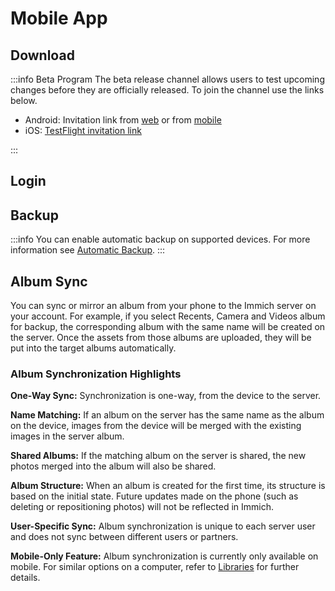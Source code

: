 
# Mobile App

## Download

<MobileAppDownload />

:::info Beta Program
The beta release channel allows users to test upcoming changes before they are officially released. To join the channel use the links below.

- Android: Invitation link from [web](https://play.google.com/store/apps/details?id=app.alextran.immich) or from [mobile](https://play.google.com/store/apps/details?id=app.alextran.immich)
- iOS: [TestFlight invitation link](https://testflight.apple.com/join/1vYsAa8P)

:::

## Login

<MobileAppLogin />

## Backup

<MobileAppBackup />

:::info
You can enable automatic backup on supported devices. For more information see [Automatic Backup](/docs/features/automatic-backup.md).
:::

## Album Sync

You can sync or mirror an album from your phone to the Immich server on your account. For example, if you select Recents, Camera and Videos album for backup, the corresponding album with the same name will be created on the server. Once the assets from those albums are uploaded, they will be put into the target albums automatically.

### Album Synchronization Highlights

**One-Way Sync:** Synchronization is one-way, from the device to the server.

**Name Matching:** If an album on the server has the same name as the album on the device, images from the device will be merged with the existing images in the server album.

**Shared Albums:** If the matching album on the server is shared, the new photos merged into the album will also be shared.

**Album Structure:** When an album is created for the first time, its structure is based on the initial state. Future updates made on the phone (such as deleting or repositioning photos) will not be reflected in Immich.

**User-Specific Sync:** Album synchronization is unique to each server user and does not sync between different users or partners.

**Mobile-Only Feature:** Album synchronization is currently only available on mobile. For similar options on a computer, refer to [Libraries](docs/docs/features/libraries) for further details.
